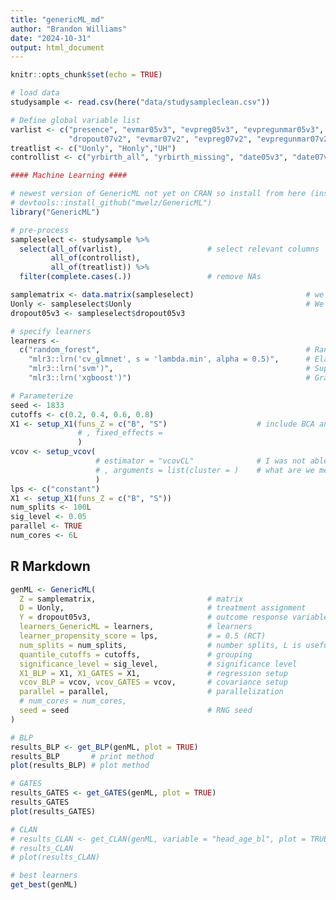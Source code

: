 ```yaml
---
title: "genericML_md"
author: "Brandon Williams"
date: "2024-10-31"
output: html_document
---
```


```r
knitr::opts_chunk$set(echo = TRUE)

# load data
studysample <- read.csv(here("data/studysampleclean.csv"))

# Define global variable list
varlist <- c("presence", "evmar05v3", "evpreg05v3", "evpregunmar05v3", "evunpregmar05v3", "dropout05v3",
             "dropout07v2", "evmar07v2", "evpreg07v2", "evpregunmar07v2", "evunpregmar07v2")
treatlist <- c("Uonly", "Honly","UH")
controllist <- c("yrbirth_all", "yrbirth_missing", "date05v3", "date07v2", "schsize", "stratum")

#### Machine Learning ####

# newest version of GenericML not yet on CRAN so install from here (instead of include.R)
# devtools::install_github("mwelz/GenericML")
library("GenericML")

# pre-process
sampleselect <- studysample %>%             
  select(all_of(varlist),                   # select relevant columns
         all_of(controllist), 
         all_of(treatlist)) %>% 
  filter(complete.cases(.))                 # remove NAs

samplematrix <- data.matrix(sampleselect)                         # we need it in matrix form
Uonly <- sampleselect$Uonly                                       # We need D and Y in vector form
dropout05v3 <- sampleselect$dropout05v3

# specify learners
learners <-
  c("random_forest",                                              # Random Forest  
    "mlr3::lrn('cv_glmnet', s = 'lambda.min', alpha = 0.5)",      # Elastic Net Regularization on generalized linear model
    "mlr3::lrn('svm')",                                           # Support vector machine
    "mlr3::lrn('xgboost')")                                       # Gradient Boost

# Parameterize
seed <- 1833
cutoffs <- c(0.2, 0.4, 0.6, 0.8)
X1 <- setup_X1(funs_Z = c("B", "S")                    # include BCA and CATE controls
               # , fixed_effects = 
               )
vcov <- setup_vcov(
                   # estimator = "vcovCL"              # I was not able to get this to take the vcovCL argument
                   # , arguments = list(cluster = )    # what are we meant to cluster on?
                   )        
lps <- c("constant")
X1 <- setup_X1(funs_Z = c("B", "S")) 
num_splits <- 100L
sig_level <- 0.05
parallel <- TRUE
num_cores <- 6L

```

## R Markdown


```r

genML <- GenericML(
  Z = samplematrix,                         # matrix
  D = Uonly,                                # treatment assignment 
  Y = dropout05v3,                          # outcome response variable
  learners_GenericML = learners,            # learners
  learner_propensity_score = lps,           # = 0.5 (RCT)
  num_splits = num_splits,                  # number splits, L is useful for specifying integer and therefore optimizing memory
  quantile_cutoffs = cutoffs,               # grouping
  significance_level = sig_level,           # significance level
  X1_BLP = X1, X1_GATES = X1,               # regression setup
  vcov_BLP = vcov, vcov_GATES = vcov,       # covariance setup
  parallel = parallel,                      # parallelization
  # num_cores = num_cores, 
  seed = seed                               # RNG seed
)

```

```r
# BLP
results_BLP <- get_BLP(genML, plot = TRUE)
results_BLP       # print method
plot(results_BLP) # plot method


```

```r
# GATES
results_GATES <- get_GATES(genML, plot = TRUE)
results_GATES
plot(results_GATES)

# CLAN
# results_CLAN <- get_CLAN(genML, variable = "head_age_bl", plot = TRUE)
# results_CLAN
# plot(results_CLAN)

```

```r
# best learners
get_best(genML)
```
